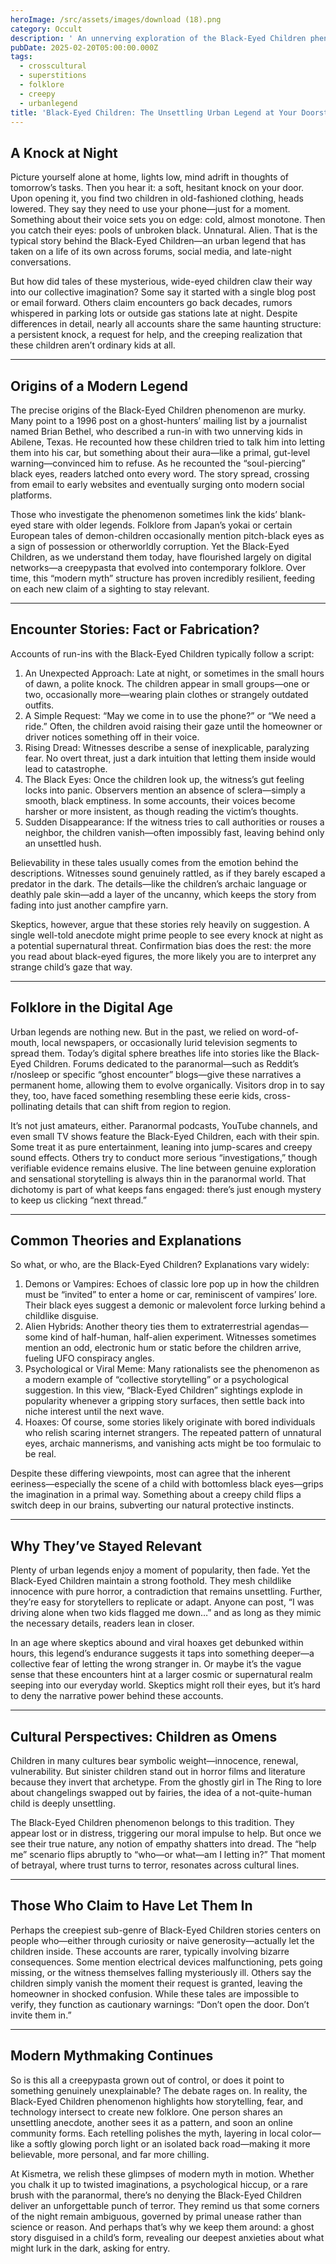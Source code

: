 ```yaml
---
heroImage: /src/assets/images/download (18).png
category: Occult
description: ' An unnerving exploration of the Black-Eyed Children phenomenon—those eerie, pale-faced kids rumored to appear unannounced at night, pleading for help in monotones, and possessing jet-black eyes.'
pubDate: 2025-02-20T05:00:00.000Z
tags:
  - crosscultural
  - superstitions
  - folklore
  - creepy
  - urbanlegend
title: 'Black-Eyed Children: The Unsettling Urban Legend at Your Doorstep'
---
```


## A Knock at Night

Picture yourself alone at home, lights low, mind adrift in thoughts of tomorrow’s tasks. Then you hear it: a soft, hesitant knock on your door. Upon opening it, you find two children in old-fashioned clothing, heads lowered. They say they need to use your phone—just for a moment. Something about their voice sets you on edge: cold, almost monotone. Then you catch their eyes: pools of unbroken black. Unnatural. Alien. That is the typical story behind the Black-Eyed Children—an urban legend that has taken on a life of its own across forums, social media, and late-night conversations.

But how did tales of these mysterious, wide-eyed children claw their way into our collective imagination? Some say it started with a single blog post or email forward. Others claim encounters go back decades, rumors whispered in parking lots or outside gas stations late at night. Despite differences in detail, nearly all accounts share the same haunting structure: a persistent knock, a request for help, and the creeping realization that these children aren’t ordinary kids at all.

---

## Origins of a Modern Legend

The precise origins of the Black-Eyed Children phenomenon are murky. Many point to a 1996 post on a ghost-hunters’ mailing list by a journalist named Brian Bethel, who described a run-in with two unnerving kids in Abilene, Texas. He recounted how these children tried to talk him into letting them into his car, but something about their aura—like a primal, gut-level warning—convinced him to refuse. As he recounted the “soul-piercing” black eyes, readers latched onto every word. The story spread, crossing from email to early websites and eventually surging onto modern social platforms.

Those who investigate the phenomenon sometimes link the kids’ blank-eyed stare with older legends. Folklore from Japan’s yokai or certain European tales of demon-children occasionally mention pitch-black eyes as a sign of possession or otherworldly corruption. Yet the Black-Eyed Children, as we understand them today, have flourished largely on digital networks—a creepypasta that evolved into contemporary folklore. Over time, this “modern myth” structure has proven incredibly resilient, feeding on each new claim of a sighting to stay relevant.

---

## Encounter Stories: Fact or Fabrication?

Accounts of run-ins with the Black-Eyed Children typically follow a script:

1. An Unexpected Approach: Late at night, or sometimes in the small hours of dawn, a polite knock. The children appear in small groups—one or two, occasionally more—wearing plain clothes or strangely outdated outfits.
2. A Simple Request: “May we come in to use the phone?” or “We need a ride.” Often, the children avoid raising their gaze until the homeowner or driver notices something off in their voice.
3. Rising Dread: Witnesses describe a sense of inexplicable, paralyzing fear. No overt threat, just a dark intuition that letting them inside would lead to catastrophe.
4. The Black Eyes: Once the children look up, the witness’s gut feeling locks into panic. Observers mention an absence of sclera—simply a smooth, black emptiness. In some accounts, their voices become harsher or more insistent, as though reading the victim’s thoughts.
5. Sudden Disappearance: If the witness tries to call authorities or rouses a neighbor, the children vanish—often impossibly fast, leaving behind only an unsettled hush.

Believability in these tales usually comes from the emotion behind the descriptions. Witnesses sound genuinely rattled, as if they barely escaped a predator in the dark. The details—like the children’s archaic language or deathly pale skin—add a layer of the uncanny, which keeps the story from fading into just another campfire yarn.

Skeptics, however, argue that these stories rely heavily on suggestion. A single well-told anecdote might prime people to see every knock at night as a potential supernatural threat. Confirmation bias does the rest: the more you read about black-eyed figures, the more likely you are to interpret any strange child’s gaze that way.

---

## Folklore in the Digital Age

Urban legends are nothing new. But in the past, we relied on word-of-mouth, local newspapers, or occasionally lurid television segments to spread them. Today’s digital sphere breathes life into stories like the Black-Eyed Children. Forums dedicated to the paranormal—such as Reddit’s r/nosleep or specific “ghost encounter” blogs—give these narratives a permanent home, allowing them to evolve organically. Visitors drop in to say they, too, have faced something resembling these eerie kids, cross-pollinating details that can shift from region to region.

It’s not just amateurs, either. Paranormal podcasts, YouTube channels, and even small TV shows feature the Black-Eyed Children, each with their spin. Some treat it as pure entertainment, leaning into jump-scares and creepy sound effects. Others try to conduct more serious “investigations,” though verifiable evidence remains elusive. The line between genuine exploration and sensational storytelling is always thin in the paranormal world. That dichotomy is part of what keeps fans engaged: there’s just enough mystery to keep us clicking “next thread.”

---

## Common Theories and Explanations

So what, or who, are the Black-Eyed Children? Explanations vary widely:

1. Demons or Vampires: Echoes of classic lore pop up in how the children must be “invited” to enter a home or car, reminiscent of vampires’ lore. Their black eyes suggest a demonic or malevolent force lurking behind a childlike disguise.
2. Alien Hybrids: Another theory ties them to extraterrestrial agendas—some kind of half-human, half-alien experiment. Witnesses sometimes mention an odd, electronic hum or static before the children arrive, fueling UFO conspiracy angles.
3. Psychological or Viral Meme: Many rationalists see the phenomenon as a modern example of “collective storytelling” or a psychological suggestion. In this view, “Black-Eyed Children” sightings explode in popularity whenever a gripping story surfaces, then settle back into niche interest until the next wave.
4. Hoaxes: Of course, some stories likely originate with bored individuals who relish scaring internet strangers. The repeated pattern of unnatural eyes, archaic mannerisms, and vanishing acts might be too formulaic to be real.

Despite these differing viewpoints, most can agree that the inherent eeriness—especially the scene of a child with bottomless black eyes—grips the imagination in a primal way. Something about a creepy child flips a switch deep in our brains, subverting our natural protective instincts.

---

## Why They’ve Stayed Relevant

Plenty of urban legends enjoy a moment of popularity, then fade. Yet the Black-Eyed Children maintain a strong foothold. They mesh childlike innocence with pure horror, a contradiction that remains unsettling. Further, they’re easy for storytellers to replicate or adapt. Anyone can post, “I was driving alone when two kids flagged me down…” and as long as they mimic the necessary details, readers lean in closer.

In an age where skeptics abound and viral hoaxes get debunked within hours, this legend’s endurance suggests it taps into something deeper—a collective fear of letting the wrong stranger in. Or maybe it’s the vague sense that these encounters hint at a larger cosmic or supernatural realm seeping into our everyday world. Skeptics might roll their eyes, but it’s hard to deny the narrative power behind these accounts.

---

## Cultural Perspectives: Children as Omens

Children in many cultures bear symbolic weight—innocence, renewal, vulnerability. But sinister children stand out in horror films and literature because they invert that archetype. From the ghostly girl in The Ring to lore about changelings swapped out by fairies, the idea of a not-quite-human child is deeply unsettling.

The Black-Eyed Children phenomenon belongs to this tradition. They appear lost or in distress, triggering our moral impulse to help. But once we see their true nature, any notion of empathy shatters into dread. The “help me” scenario flips abruptly to “who—or what—am I letting in?” That moment of betrayal, where trust turns to terror, resonates across cultural lines.

---

## Those Who Claim to Have Let Them In

Perhaps the creepiest sub-genre of Black-Eyed Children stories centers on people who—either through curiosity or naive generosity—actually let the children inside. These accounts are rarer, typically involving bizarre consequences. Some mention electrical devices malfunctioning, pets going missing, or the witness themselves falling mysteriously ill. Others say the children simply vanish the moment their request is granted, leaving the homeowner in shocked confusion. While these tales are impossible to verify, they function as cautionary warnings: “Don’t open the door. Don’t invite them in.”

---

## Modern Mythmaking Continues

So is this all a creepypasta grown out of control, or does it point to something genuinely unexplainable? The debate rages on. In reality, the Black-Eyed Children phenomenon highlights how storytelling, fear, and technology intersect to create new folklore. One person shares an unsettling anecdote, another sees it as a pattern, and soon an online community forms. Each retelling polishes the myth, layering in local color—like a softly glowing porch light or an isolated back road—making it more believable, more personal, and far more chilling.

At Kismetra, we relish these glimpses of modern myth in motion. Whether you chalk it up to twisted imaginations, a psychological hiccup, or a rare brush with the paranormal, there’s no denying the Black-Eyed Children deliver an unforgettable punch of terror. They remind us that some corners of the night remain ambiguous, governed by primal unease rather than science or reason. And perhaps that’s why we keep them around: a ghost story disguised in a child’s form, revealing our deepest anxieties about what might lurk in the dark, asking for entry.
